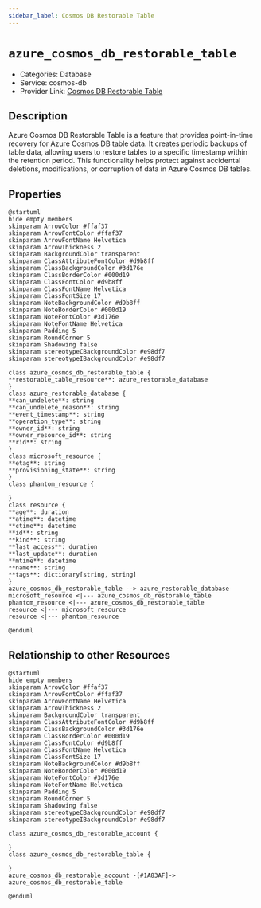 ```yaml
---
sidebar_label: Cosmos DB Restorable Table
---
```


# `azure_cosmos_db_restorable_table`

- Categories: Database
- Service: cosmos-db
- Provider Link: [Cosmos DB Restorable Table](https://learn.microsoft.com/en-us/azure/cosmos-db/table/restorable-table-accounts)

## Description

Azure Cosmos DB Restorable Table is a feature that provides point-in-time recovery for Azure Cosmos DB table data. It creates periodic backups of table data, allowing users to restore tables to a specific timestamp within the retention period. This functionality helps protect against accidental deletions, modifications, or corruption of data in Azure Cosmos DB tables.

## Properties

<ZoomPanPinch>

```kroki imgType="plantuml" imgAlt="Diagram of Cosmos DB Restorable Table data model"
@startuml
hide empty members
skinparam ArrowColor #ffaf37
skinparam ArrowFontColor #ffaf37
skinparam ArrowFontName Helvetica
skinparam ArrowThickness 2
skinparam BackgroundColor transparent
skinparam ClassAttributeFontColor #d9b8ff
skinparam ClassBackgroundColor #3d176e
skinparam ClassBorderColor #000d19
skinparam ClassFontColor #d9b8ff
skinparam ClassFontName Helvetica
skinparam ClassFontSize 17
skinparam NoteBackgroundColor #d9b8ff
skinparam NoteBorderColor #000d19
skinparam NoteFontColor #3d176e
skinparam NoteFontName Helvetica
skinparam Padding 5
skinparam RoundCorner 5
skinparam Shadowing false
skinparam stereotypeCBackgroundColor #e98df7
skinparam stereotypeIBackgroundColor #e98df7

class azure_cosmos_db_restorable_table {
**restorable_table_resource**: azure_restorable_database
}
class azure_restorable_database {
**can_undelete**: string
**can_undelete_reason**: string
**event_timestamp**: string
**operation_type**: string
**owner_id**: string
**owner_resource_id**: string
**rid**: string
}
class microsoft_resource {
**etag**: string
**provisioning_state**: string
}
class phantom_resource {

}
class resource {
**age**: duration
**atime**: datetime
**ctime**: datetime
**id**: string
**kind**: string
**last_access**: duration
**last_update**: duration
**mtime**: datetime
**name**: string
**tags**: dictionary[string, string]
}
azure_cosmos_db_restorable_table --> azure_restorable_database
microsoft_resource <|--- azure_cosmos_db_restorable_table
phantom_resource <|--- azure_cosmos_db_restorable_table
resource <|--- microsoft_resource
resource <|--- phantom_resource

@enduml
```

</ZoomPanPinch>

## Relationship to other Resources

<ZoomPanPinch>

```kroki imgType="plantuml" imgAlt="Diagram of Cosmos DB Restorable Table resource relationships"
@startuml
hide empty members
skinparam ArrowColor #ffaf37
skinparam ArrowFontColor #ffaf37
skinparam ArrowFontName Helvetica
skinparam ArrowThickness 2
skinparam BackgroundColor transparent
skinparam ClassAttributeFontColor #d9b8ff
skinparam ClassBackgroundColor #3d176e
skinparam ClassBorderColor #000d19
skinparam ClassFontColor #d9b8ff
skinparam ClassFontName Helvetica
skinparam ClassFontSize 17
skinparam NoteBackgroundColor #d9b8ff
skinparam NoteBorderColor #000d19
skinparam NoteFontColor #3d176e
skinparam NoteFontName Helvetica
skinparam Padding 5
skinparam RoundCorner 5
skinparam Shadowing false
skinparam stereotypeCBackgroundColor #e98df7
skinparam stereotypeIBackgroundColor #e98df7

class azure_cosmos_db_restorable_account {

}
class azure_cosmos_db_restorable_table {

}
azure_cosmos_db_restorable_account -[#1A83AF]-> azure_cosmos_db_restorable_table

@enduml
```

</ZoomPanPinch>
